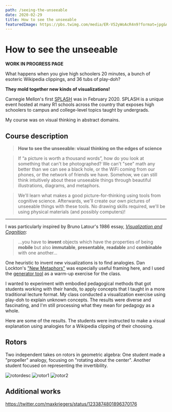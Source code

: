 ```yaml
---
path: /seeing-the-unseeable
date: 2020-02-29
title: How to see the unseeable
featuredImage: https://pbs.twimg.com/media/ER-V52yWoAcR4n9?format=jpg&name=small
---
```


# How to see the unseeable

**WORK IN PROGRESS PAGE**

What happens when you give high schoolers 20 minutes, a bunch of esoteric Wikipedia clippings, and 36 tubs of play-doh?

**They mold together new kinds of visualizations!**

Carnegie Mellon's first [SPLASH](https://cmusplash.learningu.org/) was in February 2020. SPLASH
is a unique event hosted at many R1 schools across the country that exposes high
schoolers to campus and college-level topics taught by undergrads.

My course was on visual thinking in abstract domains.

## Course description

> **How to see the unseeable: visual thinking on the edges of science**

> If “a picture is worth a thousand words”, how do you look at something that can't be photographed? We can't "see" math any better than we can see a black hole, or the WiFi coming from our phones, or the network of friends we have. Somehow, we can still think intuitively about these unseeable things through beautiful illustrations, diagrams, and metaphors.

> We'll learn what makes a good picture-for-thinking using tools from cognitive science. Afterwards, we'll create our own pictures of unseeable things with these tools. No drawing skills required, we'll be using physical materials (and possibly computers)!

---

I was particularly inspired by Bruno Latour's 1986 essay, [_Visualization and Cognition_](http://www.bruno-latour.fr/sites/default/files/21-DRAWING-THINGS-TOGETHER-GB.pdf):

> ...you have to **invent** objects which have the properties of being **mobile** but also **immutable**, **presentable**, **readable** and **combinable** with one another...

One heuristic to invent new visualizations is to find analogies. Dan Lockton's ["New Metaphors"](https://newmetaphors.com/) was especially useful framing here, and I used the [generator tool](http://imaginari.es/new-metaphors/) as a warm-up exercise for the class.

I wanted to experiment with embodied pedagogical methods that got students working with their hands, to apply concepts that I taught in a more traditional lecture format. My class conducted a visualization exercise using play-doh to explain unknown concepts. The results were diverse and fascinating, and I'm still processing what they mean for pedagogy as a whole.

Here are some of the results. The students were instructed to make a visual explanation using analogies for a Wikipedia clipping of their choosing.

## Rotors

Two independent takes on rotors in geometric algebra:
One student made a "propeller" analogy, focusing on "rotating about the center".
Another student focused on representing the invertibility.

![rotordesc](https://pbs.twimg.com/media/ER-WKsHWkAIJ0Ve?format=png&name=small) ![rotor1](https://pbs.twimg.com/media/ER-WOc4X0AAYeil?format=jpg&name=360x360) ![rotor2](https://pbs.twimg.com/media/ER-W4HgX0AA8FWP?format=jpg&name=360x360)

## Additional works

https://twitter.com/maxkriegers/status/1233874801896370176
